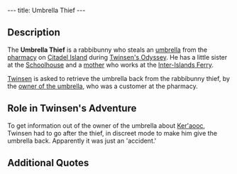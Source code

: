 ---
title: Umbrella Thief
---

{{twinsunica import}}{{Infobox Character
 |image=Umbrella Thief.png
 |race=rabbibunny
 |gender=male
 |size=average
 |age=Young
 |magical=no
 |lba1=
 |lba2=yes
 |alignment=neutral
 |occupation=
 |requires=
 |amount=
 |fam1=
 |fam2=
 |planet=
 |island=
 |building=
}}
{{Quote
 |Mr Twinsen! Could you tell me why you're following me?
 |character=Umbrella Thief
 |island=Citadel Island
 |planet=twinsun
 |quoteid=1315}}

==Description==

The '''Umbrella Thief''' is a rabbibunny who steals an [[umbrella]] from the [[pharmacy]] on [[Citadel Island]] during [[Twinsen's Odyssey]]. He has a little sister at the [[Schoolhouse]] and a [[Mrs. Brune|mother]] who works at the [[Inter-Islands Ferry]].

[[Twinsen]] is asked to retrieve the umbrella back from the rabbibunny thief, by the [[Leone|owner of the umbrella]], who was a customer at the pharmacy.

==Role in Twinsen's Adventure==

To get information out of the owner of the umbrella about [[Ker'aooc]], Twinsen had to go after the thief, in discreet mode to make him give the umbrella back. Apparently it was just an 'accident.'

==Additional Quotes==
{{Quote
 |Not again! What do you want from me now Mr Twinsen?
 |character=Umbrella Thief
 |island=Citadel Island
 |planet=twinsun
 |quoteid=1320}}

{{Quote
 |But Mr Twinsen I assure you I don't have your tunic. Maybe you should look at home.
 |character=Umbrella Thief
 |island=Citadel Island
 |planet=twinsun
 |quoteid=1317}}

{{Quote
 |But that's my umb...Oh!!! Excuse me I thought it was mine. Boohooo, I'm so embarrassed... I keep making mistakes...
 |character=Umbrella Thief
 |island=Citadel Island
 |planet=twinsun
 |quoteid=1316}}

{{Quote
 |Help!!!
 |character=Umbrella Thief
 |island=Citadel Island
 |planet=twinsun
 |quoteid=1318}}

<!-- remove these category links when they're all automated by categorizers...
[[Category:Citadel Island inhabitants]] -->
